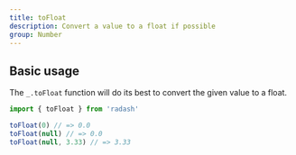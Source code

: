 ```yaml
---
title: toFloat
description: Convert a value to a float if possible
group: Number
---
```


## Basic usage

The `_.toFloat` function will do its best to convert the given value to a float.

```ts
import { toFloat } from 'radash'

toFloat(0) // => 0.0
toFloat(null) // => 0.0
toFloat(null, 3.33) // => 3.33
```

